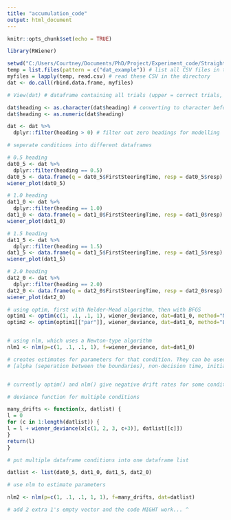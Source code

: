 ```yaml
---
title: "accumulation_code"
output: html_document
---
```


```r
knitr::opts_chunk$set(echo = TRUE)
```

```r
library(RWiener)

setwd("C:/Users/Courtney/Documents/PhD/Project/Experiment_code/Straights")
temp = list.files(pattern = c("dat_example")) # list all CSV files in the directory
myfiles = lapply(temp, read.csv) # read these CSV in the directory
dat <- do.call(rbind.data.frame, myfiles) 

```


```r

# View(dat) # dataframe containing all trials (upper = correct trials, lower = incorrect trials)

dat$heading <- as.character(dat$heading) # converting to character before converting to numeric for filtering
dat$heading <- as.numeric(dat$heading)

dat <- dat %>%
  dplyr::filter(heading > 0) # filter out zero headings for modelling

# seperate conditions into different dataframes 

# 0.5 heading
dat0_5 <- dat %>%
  dplyr::filter(heading == 0.5)
dat0_5 <- data.frame(q = dat0_5$FirstSteeringTime, resp = dat0_5$resp)
wiener_plot(dat0_5)

# 1.0 heading
dat1_0 <- dat %>%
  dplyr::filter(heading == 1.0)
dat1_0 <- data.frame(q = dat1_0$FirstSteeringTime, resp = dat1_0$resp)
wiener_plot(dat1_0)

# 1.5 heading
dat1_5 <- dat %>%
  dplyr::filter(heading == 1.5)
dat1_5 <- data.frame(q = dat1_5$FirstSteeringTime, resp = dat1_5$resp)
wiener_plot(dat1_5)

# 2.0 heading
dat2_0 <- dat %>%
  dplyr::filter(heading == 2.0)
dat2_0 <- data.frame(q = dat2_0$FirstSteeringTime, resp = dat2_0$resp)
wiener_plot(dat2_0)


```

```r

# using optim, first with Nelder-Mead algorithm, then with BFGS
optim1 <- optim(c(1, .1, .1, 1), wiener_deviance, dat=dat1_0, method="Nelder-Mead")
optim2 <- optim(optim1[["par"]], wiener_deviance, dat=dat1_0, method="BFGS", hessian=TRUE)


# using nlm, which uses a Newton-type algorithm
nlm1 <- nlm(p=c(1, .1, .1, 1), f=wiener_deviance, dat=dat1_0)

# creates estimates for parameters for that condition. They can be used to produce further inferences or create predicitions for other values. Estimate values occur in this order:
# [alpha (seperation between the boundaries), non-decision time, initial bias, drift rate]


# currently optim() and nlm() give negative drift rates for some conditions...

```

```r
# deviance function for multiple conditions

many_drifts <- function(x, datlist) {
l = 0
for (c in 1:length(datlist)) {
l = l + wiener_deviance(x[c(1, 2, 3, c+3)], datlist[[c]])
}
return(l)
}

# put multiple dataframe conditions into one dataframe list

datlist <- list(dat0_5, dat1_0, dat1_5, dat2_0)

# use nlm to estimate parameters

nlm2 <- nlm(p=c(1, .1, .1, 1, 1), f=many_drifts, dat=datlist)

# add 2 extra 1's empty vector and the code MIGHT work... ^





```


